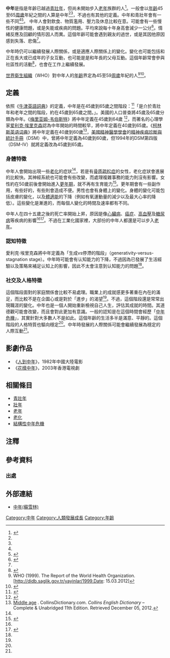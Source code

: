 {{Human growth and development}}
'''中年'''是指是年齡已越過[[青壯年|青壯年]]，但尚未開始步入[[老年|老年]]族群的人<ref name="auto2">{{cite web|url=http://psycnet.apa.org/index.cfm?fa=buy.optionToBuy&uid=1986-19674-001|title=PsycNET - Option to Buy|publisher=|accessdate=2017-07-17|archive-date=2020-01-02|archive-url=https://web.archive.org/web/20200102095017/http://psycnet.apa.org/index.cfm?fa=buy.optionToBuy&uid=1986-19674-001|dead-url=no}}</ref>。一般會以[[年齡|年齡]]45至65[[周歲|周歲]]年紀之間的人算是中年<ref name="auto2"/><ref name="auto"/>，不過也有其他的定義。中年和青壯年會有一些不同<ref name="auto1"/><ref name="auto3">{{cite web|url=https://books.google.com/books?id=oMsXWRjHRfwC&dq=cognitive%20decline%20may%20occur%20with%20age&source=gbs_navlinks_s|title=The Aging Auditory System|first1=Sandra|last1=Gordon-Salant|first2=Robert D.|last2=Frisina|first3=Richard R.|last3=Fay|first4=Arthur|last4=Popper|date=3 May 2010|publisher=Springer Science & Business Media|via=Google Books}}</ref>。
<!--The body may slow down and-->中年人會對飲食、物質濫用、壓力及休息比較在意。可能會有一些慢性的健康問題，或是失能或疾病的問題。平均來說每十年身高會減少一公分<ref name="auto1">{{cite web|url=http://www.healthline.com/health/osteoporosis-diagnosis#Overview1|title=Osteoporosis Tests and Diagnosis|publisher=|accessdate=2019-03-02|archive-date=2020-11-21|archive-url=https://web.archive.org/web/20201121214047/https://www.healthline.com/health/osteoporosis-diagnosis#Overview1|dead-url=no}}</ref>。情緒反應及回顧的情形因人而異。這個年齡可能會遇到親友的過世，或是其因他原因感到失落、悲傷<ref name=ted2016/>。

中年時仍可以繼續發展人際關係，或是適應人際關係上的變化。變化也可能包括和正在長大或已成年的子女互動，也可能是是和年長的父母互動。這個年齡常會參與社區性的活動<ref name=ted2016>{{cite book | last = Stern | first = Theodore | title = Massachusetts General Hospital comprehensive clinical psychiatry | publisher = Elsevier | location = London | year = 2016 | isbn = 978-0-323-29507-9|postscript=.  Access provided by the University of Pittsburgh. }}</ref>，也會在工作上繼續發展。

[[世界衛生組織|世界衛生組織]]（WHO）對中年人的[[年齡|年齡]]界定為45至59[[周歲|周歲]]年紀的人<ref>WHO (1999). The Report of the World Health Organization. [http://didb.saglik.gov.tr/yayinlar/1999.Date: 15.03.2012]{{Dead link|date=2019年11月 |bot=InternetArchiveBot |fix-attempted=yes }}</ref><ref>{{Cite web |url=http://airccse.org/journal/jcsit/4612ijcsit01.pdf |title=Accessibility of Inforamtion Technologies in the Resting Home |accessdate=2019-03-06 |archive-date=2020-11-05 |archive-url=https://web.archive.org/web/20201105204624/http://airccse.org/journal/jcsit/4612ijcsit01.pdf |dead-url=no }}</ref>。

==定義==
依照《[[牛津英語詞典|牛津英語詞典]]》的定義，中年是在45歲到65歲之間階段：<ref name="auto">{{cite web|url=http://www.oxforddictionaries.com/us/definition/american_english/middle-age|title=Middle Age: definition of middle age in Oxford dictionary (American· English) (US)|website=Oxforddictionaries.com|accessdate=2016-06-15|archive-date=2016-08-12|archive-url=https://web.archive.org/web/20160812000559/http://www.oxforddictionaries.com/us/definition/american_english/middle-age|dead-url=no}}</ref>「是介於青壯年和老年之間的階段，約在45歲到65歲之間。」。美國的人口普查將45歲及65歲分類為中年。《[[梅里亚姆-韦伯斯特|梅里亚姆-韦伯斯特]]》將中年定義在45歲到64歲 <ref>{{cite web|url=http://www.merriam-webster.com/dictionary/middle%20age|title=Definition of MIDDLE AGE|publisher=|accessdate=2019-03-02|archive-date=2018-01-29|archive-url=https://web.archive.org/web/20180129020055/https://www.merriam-webster.com/dictionary/middle%20age|dead-url=no}}</ref>，而著名的心理學家[[爱利克·埃里克森|爱利克·埃里克森]]認為中年開始的時間較早，將中年定義在40歲到65歲。《[[柯林斯英语词典|柯林斯英语词典]]》將中年定義在40歲到60歲<ref>[http://www.collinsdictionary.com/dictionary/english/middle-age Middle age] {{Wayback|url=http://www.collinsdictionary.com/dictionary/english/middle-age |date=20170712041706 }}. CollinsDictionary.com. ''Collins English Dictionary'' – Complete & Unabridged 11th Edition. Retrieved December 05, 2012.</ref>，[[美國精神醫學學會|美國精神醫學學會]]的[[精神疾病診斷與統計手冊|精神疾病診斷與統計手冊]]（DSM）中，曾將中年定義為40歲到60歲，但1994年的DSM第四版（DSM-IV）就將定義改為45歲到65歲。

===身體特徵===
中年人會開始出現一些[[老化|老化]]的症狀<ref name="auto1"/>，若是有[[骨质疏松症|骨质疏松症]]的女性，老化症狀會進展的比較快。其神經系統也可能會有些改變，而處理複雜事務的能力則沒有影響。女性約在50歲前後會開始進入[[更年期|更年期]]，就不再有生育能力<ref>{{cite web|url=https://books.google.com/books?id=SozvHsW4VysC&pg=PA435&dq=gynecology%20menopause%20range%2048-55&hl=en&sa=X&ved=0ahUKEwi_gM2egYzOAhULPT4KHWQ5A28Q6AEINjAA#v=onepage&q&f=false|title=Obstetrics and Gynecology Recall|first1=F. John|last1=Bourgeois|first2=Paola A.|last2=Gehrig|first3=Daniel S.|last3=Veljovich|date=1 January 2005|publisher=Lippincott Williams & Wilkins|via=Google Books}}</ref>。更年期會有一些副作用，有些好的，有些則會造成不便。男性也會有身體上的變化。身體的變化可能包括皮膚的變化，以及[[體適能|體適能]]的下降（例如有氧運動量的減少以及最大心率的降低）。這些變化是漸進的，而每個人變化的時間及速率都有不同。

中年人在四十五歲之後的死亡率開始上昇，原因是像[[心臟病|心臟病]]、[[癌症|癌症]]、[[高血壓|高血壓]]及[[糖尿病|糖尿病]]等疾病的影響<ref name=ted2016/><ref>{{cite web|url=https://www.cdc.gov/nchs/data/databriefs/db193.htm|title=Products - Data Briefs - Number 193 - March 2015|publisher=|accessdate=2019-03-02|archive-date=2018-06-29|archive-url=https://web.archive.org/web/20180629050522/https://www.cdc.gov/nchs/data/databriefs/db193.htm|dead-url=no}}</ref>。不過在工業化國家裡，大部份的中年人都還是可以步入[[老年|老年]]。

===認知特徵===
愛利克·埃里克森將中年定義為「生成vs停滯的階段」（generativity-versus-stagnation stage）。中年時可能會有认知能力的下降，不過因為已發展了生活經驗以及策略來補足认知上的影響，因此不太會注意到认知能力的問題<ref name="auto3"/>。

===社交及人格特徵===
這個階段面對的家庭關係會比較不易處理。職業上的成就感更多著重在內在的滿足，而比較不是在企圖心或是對於「進步」的渴望<ref name=ted2016/>。不過，這個階段還是常常出現職涯的變化。中年也是一個人開始重新檢視自己人生，評估其成就的時間。其道德觀可能會改變，而且會對此更加有意識。一般的認知是在這個時間會經歷「[[中年危機|中年危機]]」，其實針對大多數人不是如此。這個年齡的生活多半是滿意、平靜的。這個階段的人格特質也驅向穩定<ref name="auto2"/>。中年時發展的人際關係可能會繼續發展為穩定的人際互動<ref name=ted2016/>。

==影劇作品==
*《[[人到中年_(電影)|人到中年]]》，1982年中國大陸電影
*《[[花樣中年|花樣中年]]》，2003年香港電視劇

== 相關條目 ==
*[[青壯年|青壯年]]
*[[壯年|壯年]]
*[[老年|老年]]
*[[老化|老化]]
*[[結構性中年危機|結構性中年危機]]

== 注釋 ==
<div class="references-small">
<references group="注" />
</div>

== 參考資料 ==
<!--設立參考文獻，請分類至下列選項方便管理與使用 </ref> -->
{{Reflist}}
=== 出處 ===<!--參考文獻腳注，請使用 <ref group="參"> </ref> -->
{{Reflist|group=參|colwidth=30em}}
== 外部連結 == 
*{{zh-tw}}[http://www.millionbook.net/xd/s/shuxuelin/swj/030.htm 中年(蘇雪林)] {{Wayback|url=http://www.millionbook.net/xd/s/shuxuelin/swj/030.htm |date=20160304120543 }} 

{{s-start}}
{{succession box|title= [[人的成長|人的成長]] |before=[[青壯年|青壯年]]|after=[[老年|老年]]|years='''中年'''}}
{{s-end}}
{{Humandevelopment}}

{{Authority control}}
{{portal bar|醫學|神經科學|心理學|生物|社會}}
[[Category:中年|Category:中年]]
[[Category:人類發展成長|Category:人類發展成長]]
[[Category:年齡|Category:年齡]]